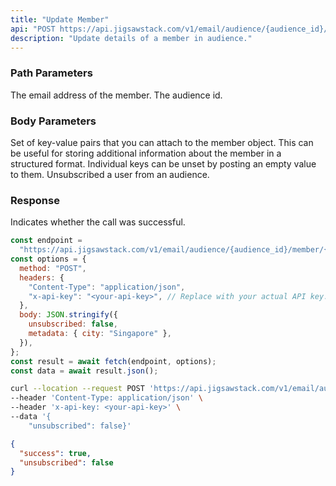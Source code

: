 ```yaml
---
title: "Update Member"
api: "POST https://api.jigsawstack.com/v1/email/audience/{audience_id}/member/{email}"
description: "Update details of a member in audience."
---
```


### Path Parameters

<ParamField path="email" type="string" required>
  The email address of the member.
</ParamField>

<ParamField path="audience_id" type="string" required>
  The audience id.
</ParamField>

### Body Parameters

<ParamField body="metadata" type="object">
  Set of key-value pairs that you can attach to the member object. This can be
  useful for storing additional information about the member in a structured
  format. Individual keys can be unset by posting an empty value to them.
</ParamField>

<ParamField body="unsubscribed" type="boolean">
  Unsubscribed a user from an audience.
</ParamField>

<Snippet file="header.mdx" />

### Response

<ResponseField name="success" type="boolean">
  Indicates whether the call was successful.
</ResponseField>

<RequestExample>

```javascript Node.js
const endpoint =
  "https://api.jigsawstack.com/v1/email/audience/{audience_id}/member/{email}";
const options = {
  method: "POST",
  headers: {
    "Content-Type": "application/json",
    "x-api-key": "<your-api-key>", // Replace with your actual API key.
  },
  body: JSON.stringify({
    unsubscribed: false,
    metadata: { city: "Singapore" },
  }),
};
const result = await fetch(endpoint, options);
const data = await result.json();
```

```bash cURL
curl --location --request POST 'https://api.jigsawstack.com/v1/email/audience/{audience_id}/member/{email}' \
--header 'Content-Type: application/json' \
--header 'x-api-key: <your-api-key>' \
--data '{
    "unsubscribed": false}'
```

</RequestExample>

<ResponseExample>

```json Response
{
  "success": true,
  "unsubscribed": false
}
```

</ResponseExample>
